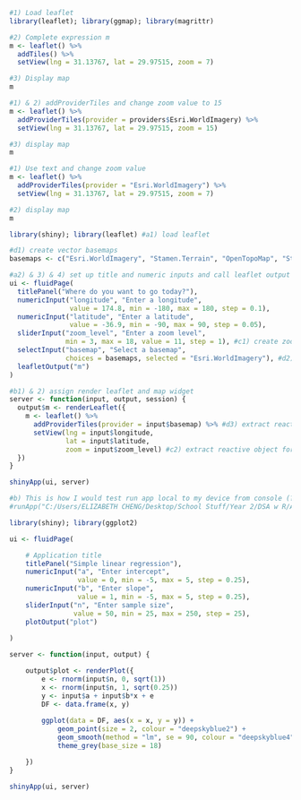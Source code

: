 
```r
#1) Load leaflet 
library(leaflet); library(ggmap); library(magrittr)

#2) Complete expression m
m <- leaflet() %>% 
  addTiles() %>% 
  setView(lng = 31.13767, lat = 29.97515, zoom = 7)

#3) Display map
m

```

```r

#1) & 2) addProviderTiles and change zoom value to 15
m <- leaflet() %>% 
  addProviderTiles(provider = providers$Esri.WorldImagery) %>% 
  setView(lng = 31.13767, lat = 29.97515, zoom = 15)

#3) display map
m

```

```r

#1) Use text and change zoom value
m <- leaflet() %>% 
  addProviderTiles(provider = "Esri.WorldImagery") %>% 
  setView(lng = 31.13767, lat = 29.97515, zoom = 7)

#2) display map
m

```

```r
library(shiny); library(leaflet) #a1) load leaflet 

#d1) create vector basemaps 
basemaps <- c("Esri.WorldImagery", "Stamen.Terrain", "OpenTopoMap", "Stamen.Watercolor")

#a2) & 3) & 4) set up title and numeric inputs and call leaflet output
ui <- fluidPage(
  titlePanel("Where do you want to go today?"), 
  numericInput("longitude", "Enter a longitude",
               value = 174.8, min = -180, max = 180, step = 0.1),
  numericInput("latitude", "Enter a latitude",
               value = -36.9, min = -90, max = 90, step = 0.05),
  sliderInput("zoom_level", "Enter a zoom level", 
              min = 3, max = 18, value = 11, step = 1), #c1) create zoom slider
  selectInput("basemap", "Select a basemap", 
              choices = basemaps, selected = "Esri.WorldImagery"), #d2) create selection for variable basemap
  leafletOutput("m")
)

#b1) & 2) assign render leaflet and map widget 
server <- function(input, output, session) {
  output$m <- renderLeaflet({
    m <- leaflet() %>% 
      addProviderTiles(provider = input$basemap) %>% #d3) extract reactive object for provider
      setView(lng = input$longitude, 
              lat = input$latitude, 
              zoom = input$zoom_level) #c2) extract reactive object for zoom
  })
}

shinyApp(ui, server)  

#b) This is how I would test run app local to my device from console (?):
#runApp("C:/Users/ELIZABETH CHENG/Desktop/School Stuff/Year 2/DSA w R/Assignments/Assignment 3")

```

```r
library(shiny); library(ggplot2)

ui <- fluidPage(

    # Application title
    titlePanel("Simple linear regression"),
    numericInput("a", "Enter intercept", 
                 value = 0, min = -5, max = 5, step = 0.25), 
    numericInput("b", "Enter slope", 
                 value = 1, min = -5, max = 5, step = 0.25),
    sliderInput("n", "Enter sample size", 
                value = 50, min = 25, max = 250, step = 25), 
    plotOutput("plot")
    
)

server <- function(input, output) {

    output$plot <- renderPlot({
        e <- rnorm(input$n, 0, sqrt(1))
        x <- rnorm(input$n, 1, sqrt(0.25))
        y <- input$a + input$b*x + e
        DF <- data.frame(x, y) 
        
        ggplot(data = DF, aes(x = x, y = y)) +
            geom_point(size = 2, colour = "deepskyblue2") +
            geom_smooth(method = "lm", se = 90, colour = "deepskyblue4") +
            theme_grey(base_size = 18)

    })
}

shinyApp(ui, server)

```

